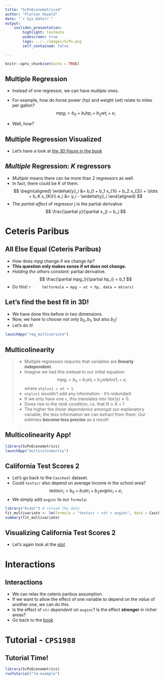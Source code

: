 ```yaml
---
title: "ScPoEconometrics4"
author: "Florian Oswald"
date: "`r Sys.Date()`"
output: 
    ioslides_presentation:
        highlight: textmate
        widescreen: true
        logo: ../../images/ScPo.png
        self_contained: false

---
```


```r
knitr::opts_chunk$set(echo = TRUE)
```


## Multiple Regression

* Instead of one regressor, we can have *multiple* ones.
* For example, how do horse power (hp) and weight (wt) relate to miles per gallon?
  $$
  mpg_i = b_0 + b_1 hp_i + b_2 wt_i + e_i
  $$
  
* Well, how?


## Multiple Regression Visualized

* Let's have a look at [the 3D figure in the book](https://scpoecon.github.io/ScPoEconometrics/multiple-reg.html)

## *Multiple* Regression: $K$ regressors

* *Multiple* means there can be more than 2 regressors as well.
* In fact, there could be $K$ of them.
$$
\begin{aligned}
\widehat{y}_i &= b_0 + b_1 x_{1i} +   b_2 x_{2i} + \dots + b_K x_{Ki}\\
e_i &= y_i - \widehat{y}_i 
\end{aligned}
$$
* The *partial effect* of regressor $j$ is the partial derivative
$$
\frac{\partial y}{\partial x_j} = b_j
$$

# Ceteris Paribus

## All Else Equal (Ceteris Paribus)

* How does $mpg$ change if we change $hp$?
* **This question only makes sense if $wt$ does not change.**
* *Holding the others constant*: partial derivative.
$$
\frac{\partial mpg_i}{\partial hp_i} = b_1 
$$
* Do this!
    ```r
    lm(formula = mpg ~ wt + hp, data = mtcars)
    ```

## Let's find the best fit in 3D!

* We have done this before in two dimensions.
* Now, we have to choose not only $b_0,b_1$, but also $b_2$!
* Let's do it!

```r
launchApp("reg_multivariate")
```

## Multicolinearity

> * Multiple regression requires that variables are **linearly independent**.
> * Imagine we had this instead to our initial equation:
    $$
    mpg_i = b_0 + b_1 wt_i + b_2 wtplus1_i + e_i
    $$
    where `wtplus1 = wt + 1`.
> * `wtplus1` wouldn't add any information - it's redundant
> * If we only have one `x`, this translates into $Var(x)\neq0$.
> * Gives rise to the *rank condition*, i.e. that $N\geq K+1$
> * The higher the *linear dependence* amongst our explanatory variable, the less information we can extract from them: Our estimtes **become less precise** as a result!

## Multicolinearity App!

```r
library(ScPoEconometrics)
launchApp("multicolinearity")
```


## California Test Scores 2

* Let's go back to the `Caschool` dataset.
* Could `testscr` also depend on average income in the school area?
    $$
    \text{testscr}_i = b_0 + b_1  \text{str}_i + b_2  \text{avginc}_i + e_i
    $$
* We simply add `avginc` to our `formula`:

```r
library("Ecdat") # reload the data
fit_multivariate <- lm(formula = "testscr ~ str + avginc", data = Caschool)
summary(fit_multivariate)
```

## Visualizing California Test Scores 2

* Let's again look at the [plot](https://scpoecon.github.io/ScPoEconometrics/multiple-reg.html#california-test-scores-2)

# Interactions

## Interactions

* We can relax the ceteris paribus assumption. 
* If we want to allow the effect of one variable to depend on the *value* of another one, we can do this.
* Is the effect of `str` *dependent* on `avginc`? Is the effect **stronger** in richer areas?
* Go back to the [book](https://scpoecon.github.io/ScPoEconometrics/multiple-reg.html#california-test-scores-2)


# Tutorial - `CPS1988` 

## Tutorial Time!

```r
library(ScPoEconometrics)
runTutorial("lm-example")
```


